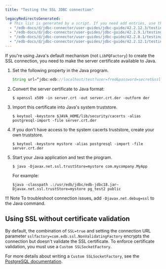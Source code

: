 ```yaml
---
title: "Testing the SSL JDBC connection"

legacyRedirectsGenerated:
  # This list is generated by a script. If you need add entries, use the `legacyRedirects` key.
  - "/edb-docs/d/jdbc-connector/user-guides/jdbc-guide/42.2.12.3/testing_the_ssl_jdbc_connection.html"
  - "/edb-docs/d/jdbc-connector/user-guides/jdbc-guide/42.2.9.1/testing_the_ssl_jdbc_connection.html"
  - "/edb-docs/d/jdbc-connector/user-guides/jdbc-guide/42.2.8.1/testing_the_ssl_jdbc_connection.html"
  - "/edb-docs/d/jdbc-connector/user-guides/jdbc-guide/42.2.12.1/testing_the_ssl_jdbc_connection.html"
---
```


<div id="testing_the_ssl_jdbc_connection" class="registered_link"></div>

If you're using Java's default mechanism (not `LibPQFactory`) to create the SSL connection, you need to make the server certificate available to Java. 

1.  Set the following property in the Java program.

    ```java
    String url=“jdbc:edb://localhost/test?user=fred&password=secret&ssl=true”;
    ```

2.  Convert the server certificate to Java format:

    ```shell
    $ openssl x509 -in server.crt -out server.crt.der -outform der
    ```

3.  Import this certificate into Java's system truststore.

    ```shell
    $ keytool -keystore $JAVA_HOME/lib/security/cacerts -alias postgresql-import -file server.crt.der
    ```

4.  If you don't have access to the system cacerts truststore, create your own truststore.

    ```shell
    $ keytool -keystore mystore -alias postgresql -import -file server.crt.der
    ```

5.  Start your Java application and test the program.

    ```shell
    $ java -Djavax.net.ssl.trustStore=mystore com.mycompany.MyApp
    ```

    For example:

    ```shell
    $java -classpath .:/usr/edb/jdbc/edb-jdbc18.jar–
    Djavax.net.ssl.trustStore=mystore pg_test2 public
    ```

!!! Note
    To troubleshoot connection issues, add `-Djavax.net.debug=ssl` to the Java command.

## Using SSL without certificate validation

By default, the combination of `SSL=true` and setting the connection URL parameter `sslfactory=com.edb.ssl.NonValidatingFactory` encrypts the connection but doesn't validate the SSL certificate. To enforce certificate validation, you must use a `Custom SSLSocketFactory`.

For more details about writing a `Custom SSLSocketFactory`, see the [PostgreSQL documentation](https://jdbc.postgresql.org/documentation/head/ssl-factory.html).
